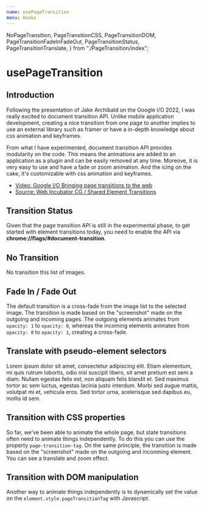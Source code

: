 ```yaml
---
name: usePageTransition
menu: Hooks
---
```


  NoPageTransition,
  PageTransitionCSS,
  PageTransitionDOM,
  PageTransitionFadeInFadeOut,
  PageTransitionStatus,
  PageTransitionTranslate,
} from "./PageTransition/index";

# usePageTransition

## Introduction

Following the presentation of Jake Archibald on the Google I/O 2022, I was 
really excited to document transition API. Unlike mobile application 
development, creating a nice transition from one page to another implies to
use an external library such as framer or have a in-depth knowledge about css 
animation and keyframes.

From what I have experimented, document transition API provides modularity on 
the code. This means the animations are added to an application as a plugin and
can be easily removed at any time. Moreove, it is very easy to use and have a 
fade or zoom animation. And the icing on the cake, it's customizable with css
animation and keyframes.

- <a href="https://www.youtube.com/watch?v=JCJUPJ_zDQ4" target="_blank">Video: Google I/O Bringing page transitions to the web</a>
- <a href="https://github.com/WICG/shared-element-transitions" target="_blank">Source: Web Incubator CG / Shared Element Transitions</a>

## Transition Status

Given that the page transition API is still in the experimental phase, to get 
started with element transitions today, you need to enable the API via
**chrome://flags/#document-transition**.

<Playground>
  <PageTransitionStatus />
</Playground>

## No Transition

No transition this list of images.

<Playground>
  <NoPageTransition />
</Playground>

## Fade In / Fade Out

The default transition is a cross-fade from the image list to the selected 
image. The transition is made based on the "screenshot" made on the outgoing and 
incoming pages. The outgoing elements animates from 
`opacity: 1` to `opacity: 0`, whereas the incoming elements animates from 
`opacity: 0` to `opacity: 1`, creating a cross-fade.

<Playground>
  <PageTransitionFadeInFadeOut />
</Playground>

## Translate with pseudo-element selectors

Lorem ipsum dolor sit amet, consectetur adipiscing elit. Etiam elementum, mi 
quis rutrum lobortis, odio nisl suscipit libero, sit amet pretium est sem a 
diam. Nullam egestas felis est, non aliquam felis blandit et. Sed maximus tortor 
ac sem luctus, egestas lacinia justo interdum. Morbi sed augue mattis, volutpat 
mi et, vehicula eros. Sed tortor urna, scelerisque sed dapibus eu, mollis id 
sem.

<Playground>
  <PageTransitionTranslate />
</Playground>

## Transition with CSS properties


So far, we've been able to animate the whole page, but state transitions 
often need to animate things independently. To do this you can use the property
`page-transition-tag`. On the same principle, the transition is made based on 
the "screenshot" made on the outgoing and inconming element. You can see a 
translate and zoom effect.


<Playground>
  <PageTransitionCSS />
</Playground>

## Transition with DOM manipulation


Another way to animate things independently is to dynamically set the value 
on the `element.style.pageTransitionTag` with Javascript.


<Playground>
  <PageTransitionDOM />
</Playground>
